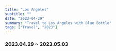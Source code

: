 ```yaml
---
title: "Los Angeles"
subtitle: ""
date: "2023-04-29"
summary: "Travel to Los Angeles with Blue Bottle"
tags: ["Travel", "2023"]
---
```



### 2023.04.29 ~ 2023.05.03

<div className="mx-auto max-w-lg">
  <DynamicImage
    url="https://storage.googleapis.com/jaeungkim/blog/personal/2023-apr-losangeles/2023-LA%20-%201.jpeg"
    alt="2023-la1"
  />
  <DynamicImage
    url="https://storage.googleapis.com/jaeungkim/blog/personal/2023-apr-losangeles/2023-LA%20-%202.jpeg"
    alt="2023-la2"
  />
  <DynamicImage
    url="https://storage.googleapis.com/jaeungkim/blog/personal/2023-apr-losangeles/2023-LA%20-%203.jpeg"
    alt="2023-la3"
  />
  <DynamicImage
    url="https://storage.googleapis.com/jaeungkim/blog/personal/2023-apr-losangeles/2023-LA%20-%204.jpeg"
    alt="2023-la4"
  />
  <DynamicImage
    url="https://storage.googleapis.com/jaeungkim/blog/personal/2023-apr-losangeles/2023-LA%20-%205.jpeg"
    alt="2023-la5"
  />
  <DynamicImage
    url="https://storage.googleapis.com/jaeungkim/blog/personal/2023-apr-losangeles/2023-LA%20-%206.jpeg"
    alt="2023-la6"
  />
  <DynamicImage
    url="https://storage.googleapis.com/jaeungkim/blog/personal/2023-apr-losangeles/2023-LA%20-%207.jpeg"
    alt="2023-la7"
  />
  <DynamicImage
    url="https://storage.googleapis.com/jaeungkim/blog/personal/2023-apr-losangeles/2023-LA%20-%208.jpeg"
    alt="2023-la8"
  />
  <DynamicImage
    url="https://storage.googleapis.com/jaeungkim/blog/personal/2023-apr-losangeles/2023-LA%20-%209.jpeg"
    alt="2023-la9"
  />
  <DynamicImage
    url="https://storage.googleapis.com/jaeungkim/blog/personal/2023-apr-losangeles/2023-LA%20-%2010.jpeg"
    alt="2023-la10"
  />
  <DynamicImage
    url="https://storage.googleapis.com/jaeungkim/blog/personal/2023-apr-losangeles/2023-LA%20-%2011.jpeg"
    alt="2023-la11"
  />
  <DynamicImage
    url="https://storage.googleapis.com/jaeungkim/blog/personal/2023-apr-losangeles/2023-LA%20-%2012.jpeg"
    alt="2023-la12"
  />
  <DynamicImage
    url="https://storage.googleapis.com/jaeungkim/blog/personal/2023-apr-losangeles/2023-LA%20-%2013.jpeg"
    alt="2023-la13"
  />
  <DynamicImage
    url="https://storage.googleapis.com/jaeungkim/blog/personal/2023-apr-losangeles/2023-LA%20-%2014.jpeg"
    alt="2023-la14"
  />
  <DynamicImage
    url="https://storage.googleapis.com/jaeungkim/blog/personal/2023-apr-losangeles/2023-LA%20-%2015.jpeg"
    alt="2023-la15"
  />
  <DynamicImage
    url="https://storage.googleapis.com/jaeungkim/blog/personal/2023-apr-losangeles/2023-LA%20-%2016.jpeg"
    alt="2023-la16"
  />
  <DynamicImage
    url="https://storage.googleapis.com/jaeungkim/blog/personal/2023-apr-losangeles/2023-LA%20-%2017.jpeg"
    alt="2023-la17"
  />
  <DynamicImage
    url="https://storage.googleapis.com/jaeungkim/blog/personal/2023-apr-losangeles/2023-LA%20-%2018.jpeg"
    alt="2023-la18"
  />
  <DynamicImage
    url="https://storage.googleapis.com/jaeungkim/blog/personal/2023-apr-losangeles/2023-LA%20-%2019.jpeg"
    alt="2023-la19"
  />
  <DynamicImage
    url="https://storage.googleapis.com/jaeungkim/blog/personal/2023-apr-losangeles/2023-LA%20-%2020.jpeg"
    alt="2023-la20"
  />
  <DynamicImage
    url="https://storage.googleapis.com/jaeungkim/blog/personal/2023-apr-losangeles/2023-LA%20-%2021.jpeg"
    alt="2023-la21"
  />
  <DynamicImage
    url="https://storage.googleapis.com/jaeungkim/blog/personal/2023-apr-losangeles/2023-LA%20-%2022.jpeg"
    alt="2023-la22"
  />
  <DynamicImage
    url="https://storage.googleapis.com/jaeungkim/blog/personal/2023-apr-losangeles/2023-LA%20-%2023.jpeg"
    alt="2023-la23"
  />
  <DynamicImage
    url="https://storage.googleapis.com/jaeungkim/blog/personal/2023-apr-losangeles/2023-LA%20-%2024.jpeg"
    alt="2023-la24"
  />
  <DynamicImage
    url="https://storage.googleapis.com/jaeungkim/blog/personal/2023-apr-losangeles/2023-LA%20-%2025.jpeg"
    alt="2023-la25"
  />
  <DynamicImage
    url="https://storage.googleapis.com/jaeungkim/blog/personal/2023-apr-losangeles/2023-LA%20-%2026.jpeg"
    alt="2023-la26"
  />
  <DynamicImage
    url="https://storage.googleapis.com/jaeungkim/blog/personal/2023-apr-losangeles/2023-LA%20-%2027.jpeg"
    alt="2023-la27"
  />
  <DynamicImage
    url="https://storage.googleapis.com/jaeungkim/blog/personal/2023-apr-losangeles/2023-LA%20-%2028.jpeg"
    alt="2023-la28"
  />
  <DynamicImage
    url="https://storage.googleapis.com/jaeungkim/blog/personal/2023-apr-losangeles/2023-LA%20-%2029.jpeg"
    alt="2023-la29"
  />
  <DynamicImage
    url="https://storage.googleapis.com/jaeungkim/blog/personal/2023-apr-losangeles/2023-LA%20-%2030.jpeg"
    alt="2023-la30"
  />
  <DynamicImage
    url="https://storage.googleapis.com/jaeungkim/blog/personal/2023-apr-losangeles/2023-LA%20-%2031.jpeg"
    alt="2023-la31"
  />
  <DynamicImage
    url="https://storage.googleapis.com/jaeungkim/blog/personal/2023-apr-losangeles/2023-LA%20-%2032.jpeg"
    alt="2023-la32"
  />
  <DynamicImage
    url="https://storage.googleapis.com/jaeungkim/blog/personal/2023-apr-losangeles/2023-LA%20-%2033.jpeg"
    alt="2023-la33"
  />
  <DynamicImage
    url="https://storage.googleapis.com/jaeungkim/blog/personal/2023-apr-losangeles/2023-LA%20-%2034.jpeg"
    alt="2023-la34"
  />
  <DynamicImage
    url="https://storage.googleapis.com/jaeungkim/blog/personal/2023-apr-losangeles/2023-LA%20-%2035.jpeg"
    alt="2023-la35"
  />
  <DynamicImage
    url="https://storage.googleapis.com/jaeungkim/blog/personal/2023-apr-losangeles/2023-LA%20-%2036.jpeg"
    alt="2023-la36"
  />
  <DynamicImage
    url="https://storage.googleapis.com/jaeungkim/blog/personal/2023-apr-losangeles/2023-LA%20-%2037.jpeg"
    alt="2023-la37"
  />
  <DynamicImage
    url="https://storage.googleapis.com/jaeungkim/blog/personal/2023-apr-losangeles/2023-LA%20-%2038.jpeg"
    alt="2023-la38"
  />
  <DynamicImage
    url="https://storage.googleapis.com/jaeungkim/blog/personal/2023-apr-losangeles/2023-LA%20-%2039.jpeg"
    alt="2023-la39"
  />
  <DynamicImage
    url="https://storage.googleapis.com/jaeungkim/blog/personal/2023-apr-losangeles/2023-LA%20-%2040.jpeg"
    alt="2023-la40"
  />
  <DynamicImage
    url="https://storage.googleapis.com/jaeungkim/blog/personal/2023-apr-losangeles/2023-LA%20-%2041.jpeg"
    alt="2023-la41"
  />
  <DynamicImage
    url="https://storage.googleapis.com/jaeungkim/blog/personal/2023-apr-losangeles/2023-LA%20-%2042.jpeg"
    alt="2023-la42"
  />
  <DynamicImage
    url="https://storage.googleapis.com/jaeungkim/blog/personal/2023-apr-losangeles/2023-LA%20-%2043.jpeg"
    alt="2023-la43"
  />
  <DynamicImage
    url="https://storage.googleapis.com/jaeungkim/blog/personal/2023-apr-losangeles/2023-LA%20-%2044.jpeg"
    alt="2023-la44"
  />
  <DynamicImage
    url="https://storage.googleapis.com/jaeungkim/blog/personal/2023-apr-losangeles/2023-LA%20-%2045.jpeg"
    alt="2023-la45"
  />
  <DynamicImage
    url="https://storage.googleapis.com/jaeungkim/blog/personal/2023-apr-losangeles/2023-LA%20-%2046.jpeg"
    alt="2023-la46"
  />
  <DynamicImage
    url="https://storage.googleapis.com/jaeungkim/blog/personal/2023-apr-losangeles/2023-LA%20-%2047.jpeg"
    alt="2023-la47"
  />
  <DynamicImage
    url="https://storage.googleapis.com/jaeungkim/blog/personal/2023-apr-losangeles/2023-LA%20-%2048.jpeg"
    alt="2023-la48"
  />
  <DynamicImage
    url="https://storage.googleapis.com/jaeungkim/blog/personal/2023-apr-losangeles/2023-LA%20-%2049.jpeg"
    alt="2023-la49"
  />
  <DynamicImage
    url="https://storage.googleapis.com/jaeungkim/blog/personal/2023-apr-losangeles/2023-LA%20-%2050.jpeg"
    alt="2023-la50"
  />
  <DynamicImage
    url="https://storage.googleapis.com/jaeungkim/blog/personal/2023-apr-losangeles/2023-LA%20-%2051.jpeg"
    alt="2023-la51"
  />
  <DynamicImage
    url="https://storage.googleapis.com/jaeungkim/blog/personal/2023-apr-losangeles/2023-LA%20-%2052.jpeg"
    alt="2023-la52"
  />
  <DynamicImage
    url="https://storage.googleapis.com/jaeungkim/blog/personal/2023-apr-losangeles/2023-LA%20-%2053.jpeg"
    alt="2023-la53"
  />
  <DynamicImage
    url="https://storage.googleapis.com/jaeungkim/blog/personal/2023-apr-losangeles/2023-LA%20-%2054.jpeg"
    alt="2023-la54"
  />
  <DynamicImage
    url="https://storage.googleapis.com/jaeungkim/blog/personal/2023-apr-losangeles/2023-LA%20-%2055.jpeg"
    alt="2023-la55"
  />
  <DynamicImage
    url="https://storage.googleapis.com/jaeungkim/blog/personal/2023-apr-losangeles/2023-LA%20-%2056.jpeg"
    alt="2023-la56"
  />
  <DynamicImage
    url="https://storage.googleapis.com/jaeungkim/blog/personal/2023-apr-losangeles/2023-LA%20-%2057.jpeg"
    alt="2023-la57"
  />
  <DynamicImage
    url="https://storage.googleapis.com/jaeungkim/blog/personal/2023-apr-losangeles/2023-LA%20-%2058.jpeg"
    alt="2023-la58"
  />
  <DynamicImage
    url="https://storage.googleapis.com/jaeungkim/blog/personal/2023-apr-losangeles/2023-LA%20-%2059.jpeg"
    alt="2023-la59"
  />
  <DynamicImage
    url="https://storage.googleapis.com/jaeungkim/blog/personal/2023-apr-losangeles/2023-LA%20-%2060.jpeg"
    alt="2023-la60"
  />
  <DynamicImage
    url="https://storage.googleapis.com/jaeungkim/blog/personal/2023-apr-losangeles/2023-LA%20-%2061.jpeg"
    alt="2023-la61"
  />
  <DynamicImage
    url="https://storage.googleapis.com/jaeungkim/blog/personal/2023-apr-losangeles/2023-LA%20-%2062.jpeg"
    alt="2023-la62"
  />
  <DynamicImage
    url="https://storage.googleapis.com/jaeungkim/blog/personal/2023-apr-losangeles/2023-LA%20-%2063.jpeg"
    alt="2023-la63"
  />
  <DynamicImage
    url="https://storage.googleapis.com/jaeungkim/blog/personal/2023-apr-losangeles/2023-LA%20-%2064.jpeg"
    alt="2023-la64"
  />
  <DynamicImage
    url="https://storage.googleapis.com/jaeungkim/blog/personal/2023-apr-losangeles/2023-LA%20-%2065.jpeg"
    alt="2023-la65"
  />
  <DynamicImage
    url="https://storage.googleapis.com/jaeungkim/blog/personal/2023-apr-losangeles/2023-LA%20-%2066.jpeg"
    alt="2023-la66"
  />
  <DynamicImage
    url="https://storage.googleapis.com/jaeungkim/blog/personal/2023-apr-losangeles/2023-LA%20-%2067.jpeg"
    alt="2023-la67"
  />
  <DynamicImage
    url="https://storage.googleapis.com/jaeungkim/blog/personal/2023-apr-losangeles/2023-LA%20-%2068.jpeg"
    alt="2023-la68"
  />
  <DynamicImage
    url="https://storage.googleapis.com/jaeungkim/blog/personal/2023-apr-losangeles/2023-LA%20-%2069.jpeg"
    alt="2023-la69"
  />
  <DynamicImage
    url="https://storage.googleapis.com/jaeungkim/blog/personal/2023-apr-losangeles/2023-LA%20-%2070.jpeg"
    alt="2023-la70"
  />
</div>
